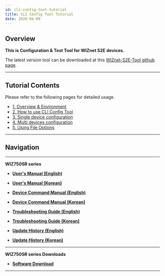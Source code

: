 ```yaml
---
id: cli-config-tool-tutorial
title: CLI Config Tool Tutorial
date: 2020-04-09
---
```


## Overview

**This is Configuration & Test Tool for WIZnet S2E devices.**  
  
The latest version tool can be downloaded at this [WIZnet-S2E-Tool
github page](https://github.com/Wiznet/WIZnet-S2E-Tool).

-----

## Tutorial Contents

Please refer to the following pages for detailed usage.

  - [1. Overview & Environment](./Overview-Environment.mdx)
  - [2. How to use CLI Config Tool](./How-to-use-CLI-Config-Tool.mdx)
  - [3. Single device configuration](./Single-device-configuration.mdx)
  - [4. Multi devices configuration](./Multi-device-configuration.mdx)
  - [5. Using File Options](./File-Options.mdx)

-----

## Navigation

-----

**WIZ750SR series** 

  - **[User's Manual (English)](./../Users-Manual-EN.mdx)** 
  - **[User's Manual (Korean)](./../Users-Manual-KO.mdx)**

  - **[Device Command Manual (English)](./../Command-Manual-EN.md)**
  - **[Device Command Manual (Korean)](./../Command-Manual-KO.md)**

  - **[Troubleshooting Guide (English)](./../Trouble-Shooting-EN.mdx)**
  - **[Troubleshooting Guide (Korean)](./../Trouble-Shooting-KO.mdx)**

  - **[Update History (English)](./../Series-Update-History-EN.md)**
  - **[Update History (Korean)](./../Series-Update-History-KO.md)**

-----

**WIZ750SR series Downloads** 

  - **[Software Download](./../Download.mdx)**

-----

